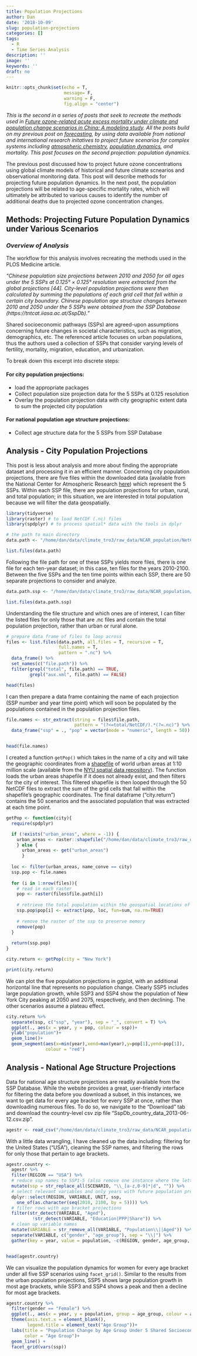 ```yaml
---
title: Population Projections
author: Dan
date: '2018-10-09'
slug: population-projections
categories: []
tags:
  - R
  - Time Series Analysis
description: ''
image: ''
keywords: ''
draft: no
---
```


```r
knitr::opts_chunk$set(echo = T,
                      message= F, 
                      warning = F,
                      fig.align = "center")
```


*This is the second in a series of posts that seek to recreate the methods used in [Future ozone-related acute excess mortality under climate and population change scenarios in China: A modeling study](https://journals.plos.org/plosmedicine/article?id=10.1371/journal.pmed.1002598#sec014). All the posts build on my previous post on [forecasting](https://danbernstein.netlify.com/post/learning-forecasting/), by using data available from national and international research initatives to project future scenarios for complex systems including [atmospheric chemistry](https://danbernstein.netlify.com/post/climate-modeling/), [population dynamics](https://danbernstein.netlify.com/post/population-projections/), and mortality. This post focuses on the second projection: population dynamics.*

The previous post discussed how to project future ozone concentrations using global climate models of historical and future climate scnearios and observational monitoring data. This post will describe methods for projecting future population dynamics. In the next post, the population projections will be related to age-specific mortality rates, which will ultimately be attributed to various causes to identify the number of additional deaths due to projected ozone concentration changes. 

## Methods: Projecting Future Population Dynamics under Various Scenarios

### *Overview of Analysis*

The workflow for this analysis involves recreating the methods used in the PLOS Medicine article.

*"Chinese population size projections between 2010 and 2050 for all ages under the 5 SSPs at 0.125° × 0.125° resolution were extracted from the global projections [44]. City-level population projections were then calculated by summing the populations of each grid cell that fell within a certain city boundary. Chinese population age structure changes between 2010 and 2050 under the 5 SSPs were obtained from the SSP Database (https://tntcat.iiasa.ac.at/SspDb)."*

Shared socioeconomic pathways (SSPs) are agreed-upon assumptions concerning future changes in societal characteristics, such as migration, demographics, etc. The referenced article focuses on urban populations, thus the authors used a collection of SSPs that consider varying levels of fertility, mortality, migration, education, and urbanization.

To break down this excerpt into discrete steps:

#### For city population projections: 
* load the appropriate packages 
* Collect population size projection data for the 5 SSPs at 0.125 resolution 
* Overlay the population projection data with city geographic extent data to sum the projected city population

#### For national population age structure projections:
* Collect age structure data for the 5 SSPs from SSP Database


## Analysis - City Population Projections 

This post is less about analysis and more about finding the appropriate dataset and processing it in an efficient manner. Concerning city population projections, there are five files within the downloaded data (available from the National Center for Atmospheric Research [here](http://www.cgd.ucar.edu/iam/modeling/spatial-population-scenarios.html)) which represent the 5 SSPs. Within each SSP file, there are population projections for urban, rural, and total population; in this situation, we are interested in total population because we will filter the data geospatially. 


```r

library(tidyverse)
library(raster) # to load NetCDF (.nc) files
library(spdplyr) # to process spatial* data with the tools in dplyr

# the path to main directory 
data.path <- "/home/dan/data/climate_tro3/raw_data/NCAR_population/NetCDF"

list.files(data.path)
```


Following the file path for one of these SSPs yields more files, there is one file for each ten-year dataset; in this case, ten files for the years 2010-2100. Between the five SSPs and the ten time points within each SSP, there are 50 separate projections to consider and analyze.

```r

data.path.ssp <- "/home/dan/data/climate_tro3/raw_data/NCAR_population/NetCDF/SSP1_NetCDF/total/NetCDF"

list.files(data.path.ssp)
```

Understanding the file structure and which ones are of interest, I can filter the listed files for only those that are .nc files and contain the total population projection, rather than urban or rural alone. 

```r
# prepare data frame of files to loop across
files <- list.files(data.path, all.files = T, recursive = T,
                    full.names = T,
                    pattern = ".nc") %>% 
  data_frame() %>% 
  set_names(c("file.path")) %>% 
  filter(grepl("total", file.path) == TRUE,
         grepl("aux.xml", file.path) == FALSE)

head(files)
```

I can then prepare a data frame containing the name of each projection (SSP number and year time point) which will soon be populated by the populations contained in the population projection files. 
```r
file.names <- str_extract(string = files$file.path, 
                          pattern = "(?<=total/NetCDF/).*(?=.nc)") %>% 
  data_frame("ssp" = ., "pop" = vector(mode = "numeric", length = 50))


head(file.names)
```


I created a function ```getPop()``` which takes in the name of a city and will take the geographic coordinates from a [shapefile](https://geo.nyu.edu/catalog/stanford-yk247bg4748) of world urban areas at 1:10 million scale (available from the [NYU spatial data repository](https://geo.nyu.edu/)). The function loads the urban areas shapefile if it does not already exist, and then filters for the city of interest. This filtered shapefile is then looped through the 50 NetCDF files to extract the sum of the grid cells that fall within the shapefile's geographic coordinates. The final dataframe ("city.return") contains the 50 scenarios and the associated population that was extracted at each time point. 

```r
getPop <- function(city){
  require(spdplyr)

  if (!exists("urban_areas", where = -1)) {
    urban_areas <- raster::shapefile("/home/dan/data/climate_tro3/raw_data/NCAR_population/urban_area_global_nyu/ne_10m_urban_areas_landscan")
    } else {
      urban_areas <- get("urban_areas")
      }
  
  loc <- filter(urban_areas, name_conve == city)
  ssp.pop <- file.names
  
  for (i in 1:nrow(files)){
    # read in each raster
    pop <- raster(files$file.path[i])
    
    # retrieve the total population within the geospatial locations of the city
    ssp.pop$pop[i] <- extract(pop, loc, fun=sum, na.rm=TRUE)
    
    # remove the raster of the ssp to preserve memory
    remove(pop)
  }
  
  return(ssp.pop)
}

city.return <- getPop(city = "New York")

print(city.return)
```

We can plot the five population projections in ggplot, with an additional horizontal line that represents no population change. Clearly SSP5 includes large population growth, while SSP3 and SSP4 show the population of New York City peaking at 2050 and 2075, respectively, and then declining. The other scenarios assume a plateau effect. 
```r
city.return %>% 
  separate(ssp, c("ssp", "year"), sep = "_", convert = T) %>% 
  ggplot(., aes(x = year, y = pop, colour = ssp))+
  ylab("population")+
  geom_line()+
  geom_segment(aes(x=min(year),xend=max(year),y=pop[1],yend=pop[1]),
               colour = "red")
```



## Analysis - National Age Structure Projections 

Data for national age structure projections are readily available from the SSP Database. While the website provides a great, user-friendly interface for filtering the data before you download a subset, in this instances, we want to get data for every age bracket for every SSP at once, rather than downloading numerous files. To do so, we navigate to the "Download" tab and download the country-level csv zip file "SspDb_country_data_2013-06-12.csv.zip". 
```r
agestr <- read_csv("/home/dan/data/climate_tro3/raw_data/NCAR_population/china_agestructure/SspDb_country_data_2013-06-12.csv")

```

With a little data wrangling, I have cleaned up the data including: filtering for the United States ("USA"), cleaning the SSP names, and filtering the rows for only those that pertain to age brackets. 
```r
agestr.country <- 
  agestr %>% 
  filter(REGION == "USA") %>% 
  # reduce ssp names to SSP1-5 (also remove one instance where the letter "d" is appended)
  mutate(ssp = str_replace_all(SCENARIO, "\\_[a-z,0-9]*|d", "")) %>% 
  # select relevant variables and only years with future population projections
  dplyr::select(REGION, VARIABLE, UNIT, ssp,
    one_of(as.character(seq(2010, 2100, by = 5)))) %>% 
  # filter rows with age bracket projections
  filter(str_detect(VARIABLE, "Aged"),
          !str_detect(VARIABLE, "Education|PPP|Share")) %>% 
  # clean up variable names
  mutate(VARIABLE = str_remove_all(VARIABLE, "Population\\||Aged")) %>% 
  separate(VARIABLE, c("gender", "age_group"), sep = "\\|") %>% 
  gather(key = year, value = population, -c(REGION, gender, age_group, UNIT, ssp))


head(agestr.country)
```


We can visualize the population dynamics for women for every age bracket under all five SSP scenarios using ```facet_grid()```. Similar to the results from the urban population projections, SSP5 shows large population growth in most age brackets, while SSP3 and SSP4 shows a peak and then a decline for most age brackets.

```r
agestr.country %>% 
  filter(gender == "Female") %>% 
  ggplot(., aes(x = year, y = population, group = age_group, colour = age_group)) +
  theme(axis.text.x = element_blank(),
        legend.title = element_text("Age Group"))+
  labs(title = "Population Change by Age Group Under 5 Shared Socioeconomic Pathways",
       color = "Age Group")+
  geom_line() +
  facet_grid(vars(ssp))
```

